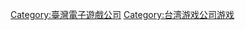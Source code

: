 {{Catmore|雷亞遊戲}}

{{DEFAULTSORT:Rayark}}
[[Category:臺灣電子遊戲公司|Category:臺灣電子遊戲公司]]
[[Category:台湾游戏公司游戏|Category:台湾游戏公司游戏]]